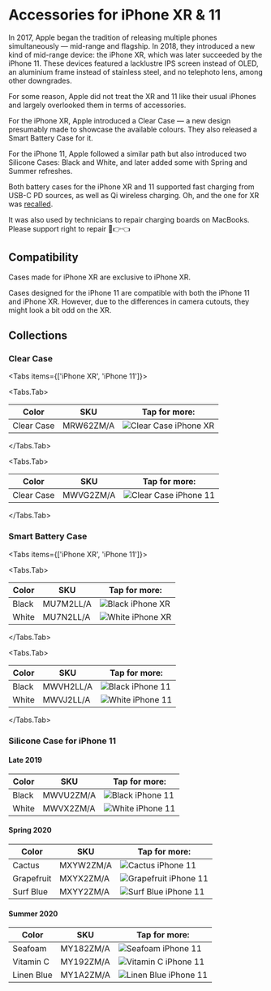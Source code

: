 
# Accessories for iPhone XR & 11

In 2017, Apple began the tradition of releasing multiple phones simultaneously — mid-range and flagship. In 2018, they introduced a new kind of mid-range device: the iPhone XR, which was later succeeded by the iPhone 11. These devices featured a lacklustre IPS screen instead of OLED, an aluminium frame instead of stainless steel, and no telephoto lens, among other downgrades.

For some reason, Apple did not treat the XR and 11 like their usual iPhones and largely overlooked them in terms of accessories.

For the iPhone XR, Apple introduced a Clear Case — a new design presumably made to showcase the available colours. They also released a Smart Battery Case for it.

For the iPhone 11, Apple followed a similar path but also introduced two Silicone Cases: Black and White, and later added some with Spring and Summer refreshes.

Both battery cases for the iPhone XR and 11 supported fast charging from USB-C PD sources, as well as Qi wireless charging. Oh, and the one for XR was [recalled](ttps://9to5mac.com/2020/01/13/get-iphone-smart-battery-case-replaced-free/).

It was also used by technicians to repair charging boards on MacBooks. Please support right to repair 🥺👉👈

## Compatibility

Cases made for iPhone XR are exclusive to iPhone XR.

Cases designed for the iPhone 11 are compatible with both the iPhone 11 and iPhone XR. However, due to the differences in camera cutouts, they might look a bit odd on the XR.

## Collections

### Clear Case

<Tabs
  items={['iPhone XR', 'iPhone 11']}>

<Tabs.Tab>

| Color | SKU | Tap for more: |
| --- | --- | --- |
| Clear Case | MRW62<wbr/>ZM/A | <Link href="/pre-magsafe-iphone/iphone_xr/MRW62"><img src="https://cloudfront.everycase.org/everypreview/MRW62_AV4.webp" alt="Clear Case iPhone XR"/></Link> |

</Tabs.Tab>

<Tabs.Tab>

| Color | SKU | Tap for more: |
| --- | --- | --- |
| Clear Case | MWVG2<wbr/>ZM/A | <Link href="/pre-magsafe-iphone/iphone_xr/MWVG2"><img src="https://cloudfront.everycase.org/everypreview/MWVG2_AV4.webp" alt="Clear Case iPhone 11"/></Link> |

</Tabs.Tab>
</Tabs>

### Smart Battery Case

<Tabs
  items={['iPhone XR', 'iPhone 11']}>

<Tabs.Tab>

| Color | SKU | Tap for more: |
| --- | --- | --- |
| Black | MU7M2<wbr/>LL/A | <Link href="/pre-magsafe-iphone/iphone_xr/MU7M2"><img src="https://cloudfront.everycase.org/everypreview/MU7M2.webp" alt="Black iPhone XR"/></Link> |
| White | MU7N2<wbr/>LL/A | <Link href="/pre-magsafe-iphone/iphone_xr/MU7N2"><img src="https://cloudfront.everycase.org/everypreview/MU7N2.webp" alt="White iPhone XR"/></Link> |

</Tabs.Tab>

<Tabs.Tab>

| Color | SKU | Tap for more: |
| --- | --- | --- |
| Black | MWVH2<wbr/>LL/A | <Link href="/pre-magsafe-iphone/iphone_xr/MWVH2"><img src="https://cloudfront.everycase.org/everypreview/MWVH2.webp" alt="Black iPhone 11"/></Link> |
| White | MWVJ2<wbr/>LL/A | <Link href="/pre-magsafe-iphone/iphone_xr/MWVJ2"><img src="https://cloudfront.everycase.org/everypreview/MWVJ2.webp" alt="White iPhone 11"/></Link> |

</Tabs.Tab>
</Tabs>

### Silicone Case for iPhone 11

#### Late 2019

| Color | SKU | Tap for more: |
| --- | --- | --- |
| Black | MWVU2<wbr/>ZM/A | <Link href="/pre-magsafe-iphone/iphone_xr/MWVU2"><img src="https://cloudfront.everycase.org/everypreview/MWVU2.webp" alt="Black iPhone 11"/></Link> |
| White | MWVX2<wbr/>ZM/A | <Link href="/pre-magsafe-iphone/iphone_xr/MWVX2"><img src="https://cloudfront.everycase.org/everypreview/MWVX2.webp" alt="White iPhone 11"/></Link> |

#### Spring 2020

| Color | SKU | Tap for more: |
| --- | --- | --- |
| Cactus | MXYW2<wbr/>ZM/A | <Link href="/pre-magsafe-iphone/iphone_xr/MXYW2"><img src="https://cloudfront.everycase.org/everypreview/MXYW2.webp" alt="Cactus iPhone 11"/></Link> |
| Grapefruit | MXYX2<wbr/>ZM/A | <Link href="/pre-magsafe-iphone/iphone_xr/MXYX2"><img src="https://cloudfront.everycase.org/everypreview/MXYX2.webp" alt="Grapefruit iPhone 11"/></Link> |
| Surf Blue | MXYY2<wbr/>ZM/A | <Link href="/pre-magsafe-iphone/iphone_xr/MXYY2"><img src="https://cloudfront.everycase.org/everypreview/MXYY2.webp" alt="Surf Blue iPhone 11"/></Link> |

#### Summer 2020

| Color | SKU | Tap for more: |
| --- | --- | --- |
| Seafoam | MY182<wbr/>ZM/A | <Link href="/pre-magsafe-iphone/iphone_xr/MY182"><img src="https://cloudfront.everycase.org/everypreview/MY182.webp" alt="Seafoam iPhone 11"/></Link> |
| Vitamin C | MY192<wbr/>ZM/A | <Link href="/pre-magsafe-iphone/iphone_xr/MY192"><img src="https://cloudfront.everycase.org/everypreview/MY192.webp" alt="Vitamin C iPhone 11"/></Link> |
| Linen Blue | MY1A2<wbr/>ZM/A | <Link href="/pre-magsafe-iphone/iphone_xr/MY1A2"><img src="https://cloudfront.everycase.org/everypreview/MY1A2.webp" alt="Linen Blue iPhone 11"/></Link> |
